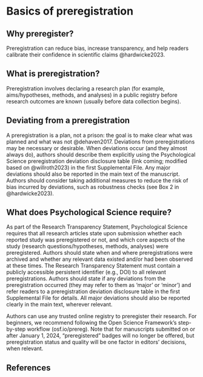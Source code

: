 # Basics of preregistration

## Why preregister?

Preregistration can reduce bias, increase transparency, and help readers calibrate their confidence in scientific claims @hardwicke2023.

## What is preregistration?

Preregistration involves declaring a research plan (for example, aims/hypotheses, methods, and analyses) in a public registry before research outcomes are known (usually before data collection begins).

## Deviating from a preregistration

A preregistration is a plan, not a prison: the goal is to make clear what was planned and what was not @dehaven2017. Deviations from preregistrations may be necessary or desirable. When deviations occur (and they almost always do), authors should describe them explicitly using the Psychological Science preregistration deviation disclosure table (link coming; modified based on @willroth2023) in the first Supplemental File. Any major deviations should also be reported in the main text of the manuscript. Authors should consider taking additional measures to reduce the risk of bias incurred by deviations, such as robustness checks (see Box 2 in @hardwicke2023).

## What does Psychological Science require?

As part of the Research Transparency Statement, Psychological Science requires that all research articles state upon submission whether each reported study was preregistered or not, and which core aspects of the study (research questions/hypotheses, methods, analyses) were preregistered. Authors should state when and where preregistrations were archived and whether any relevant data existed and/or had been observed at these times. The Research Transparency Statement must contain a publicly accessible persistent identifier (e.g., DOI) to all relevant preregistrations. Authors should state if any deviations from the preregistration occurred (they may refer to them as ‘major’ or ‘minor’) and refer readers to a preregistration deviation disclosure table in the first Supplemental File for details. All major deviations should also be reported clearly in the main text, wherever relevant.

Authors can use any trusted online registry to preregister their research. For beginners, we recommend following the Open Science Framework’s step-by-step workflow (osf.io/prereg). Note that for manuscripts submitted on or after January 1, 2024, “preregistered” badges will no longer be offered, but preregistration status and quality will be one factor in editors’ decisions, when relevant.

## References

::: {#refs}
:::
